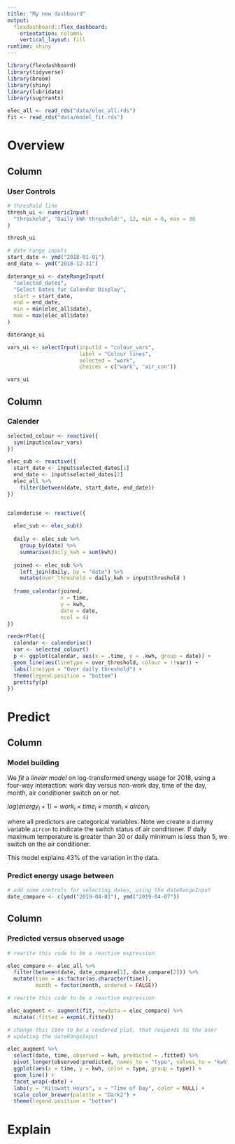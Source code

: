 ```yaml
---
title: "My new dashboard"
output: 
  flexdashboard::flex_dashboard:
    orientation: columns
    vertical_layout: fill
runtime: shiny
---
```


```r
library(flexdashboard)
library(tidyverse)
library(broom)
library(shiny)
library(lubridate)
library(sugrrants)
```

```r
elec_all <- read_rds("data/elec_all.rds")
fit <- read_rds("data/model_fit.rds")
```


Overview
=============================

Column 
-----------------------------------------------------------------------

### User Controls

```r
# threshold line
thresh_ui <- numericInput(
  "threshold", "Daily kWh threshold:", 12, min = 0, max = 30
)

thresh_ui

# date range inputs
start_date <- ymd("2018-01-01")
end_date <- ymd("2018-12-31")

daterange_ui <- dateRangeInput(
  "selected_dates", 
  "Select Dates for Calendar Display", 
  start = start_date, 
  end = end_date, 
  min = min(elec_all$date), 
  max = max(elec_all$date)
)

daterange_ui

vars_ui <- selectInput(inputId = "colour_vars",
                       label = "Colour lines",
                       selected = "work",
                       choices = c("work", "air_con"))

vars_ui
```



Column {data-height=800}
-----------------------------------------------------------------------

### Calender

```r

selected_colour <- reactive({
  sym(input$colour_vars)
})

elec_sub <- reactive({
  start_date <- input$selected_dates[1]
  end_date <- input$selected_dates[2]
  elec_all %>% 
    filter(between(date, start_date, end_date))
})


calenderise <- reactive({
  
  elec_sub <- elec_sub()
  
  daily <- elec_sub %>% 
    group_by(date) %>% 
    summarise(daily_kwh = sum(kwh))
  
  joined <- elec_sub %>% 
    left_join(daily, by = "date") %>% 
    mutate(over_threshold = daily_kwh > input$threshold )
  
  frame_calendar(joined, 
                 x = time, 
                 y = kwh, 
                 date = date, 
                 ncol = 4)
})

```


```r
renderPlot({
  calendar <- calenderise()
  var <- selected_colour()
  p <- ggplot(calendar, aes(x = .time, y = .kwh, group = date)) +
  geom_line(aes(linetype = over_threshold, colour = !!var)) +
  labs(linetype = "Over daily threshold") +
  theme(legend.position = "bottom")
  prettify(p)
})
```


Predict 
=============================

Column
------------------------------------

### Model building

We _fit_ a _linear model_ on log-transformed energy usage for 2018, using a four-way interaction: work day versus non-work day, time of the day, month, air conditioner switch on or not.

$log(energy_i + 1) = work_i \times time_i \times month_i \times aircon_i$

where all predictors are categorical variables. Note we create a dummy variable `aircon` to indicate the switch status of air conditioner. If daily maximum temperature is greater than 30 or daily minimum is less than 5, we switch on the air conditioner. 

This model explains 43% of the variation in the data.


### Predict energy usage between {data-width=100}

```r
# add some controls for selecting dates, using the dateRangeInput
date_compare <- c(ymd("2019-04-01"), ymd("2019-04-07"))
```

Column
------------------------------------

### Predicted versus observed usage {data-height=400}

```r

# rewrite this code to be a reactive expression

elec_compare <- elec_all %>% 
  filter(between(date, date_compare[1], date_compare[2])) %>% 
  mutate(time = as.factor(as.character(time)),
         month = factor(month, ordered = FALSE))
```

```r
# rewrite this code to be a reactive expression

elec_augment <- augment(fit, newdata = elec_compare) %>% 
  mutate(.fitted = expm1(.fitted))
```

```r
# change this code to be a rendered plot, that responds to the user
# updating the dateRangeInput

elec_augment %>% 
  select(date, time, observed = kwh, predicted = .fitted) %>% 
  pivot_longer(observed:predicted, names_to = "type", values_to = "kwh") %>% 
  ggplot(aes(x = time, y = kwh, color = type, group = type)) +
  geom_line() +
  facet_wrap(~date) +
  labs(y = "Kilowatt Hours", x = "Time of Day", color = NULL) +
  scale_color_brewer(palette = "Dark2") +
  theme(legend.position = "bottom") 

```



Explain
=============================

